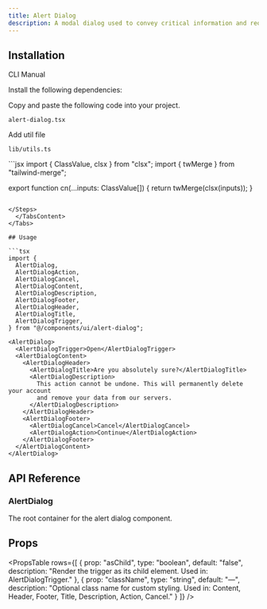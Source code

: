 ```yaml
---
title: Alert Dialog
description: A modal dialog used to convey critical information and require a user response before proceeding..
---
```


<ComponentPreview
  name="alertdialog-demo"
  className="[&_.preview>[data-orientation=vertical]]:sm:max-w-[70%]"
  description="An accessible Alert Dialog component built with Radix UI"
/>

## Installation

<Tabs defaultValue="cli" className="w-full">
  <TabsList>
    <TabsTrigger value="cli">CLI</TabsTrigger>
    <TabsTrigger value="manual">Manual</TabsTrigger>
  </TabsList>
  <TabsContent value="cli">
    <PkgOptions name="alert-dialog" />
  </TabsContent>
  <TabsContent value="manual">
    <Steps>

<Step>Install the following dependencies:</Step>
<DepsOptions name="@radix-ui/react-alert-dialog framer-motion" />

<Step>Copy and paste the following code into your project.</Step>
<p>
  <code>alert-dialog.tsx</code>
</p>
<ComponentSource name="alert-dialog" />


<Step>Add util file</Step>
<p>
  <code>lib/utils.ts</code>
</p>
```jsx
import { ClassValue, clsx } from "clsx";
import { twMerge } from "tailwind-merge";

export function cn(...inputs: ClassValue[]) {
  return twMerge(clsx(inputs));
}
```

</Steps>
  </TabsContent>
</Tabs>

## Usage

```tsx
import {
  AlertDialog,
  AlertDialogAction,
  AlertDialogCancel,
  AlertDialogContent,
  AlertDialogDescription,
  AlertDialogFooter,
  AlertDialogHeader,
  AlertDialogTitle,
  AlertDialogTrigger,
} from "@/components/ui/alert-dialog";
```

```tsx
<AlertDialog>
  <AlertDialogTrigger>Open</AlertDialogTrigger>
  <AlertDialogContent>
    <AlertDialogHeader>
      <AlertDialogTitle>Are you absolutely sure?</AlertDialogTitle>
      <AlertDialogDescription>
        This action cannot be undone. This will permanently delete your account
        and remove your data from our servers.
      </AlertDialogDescription>
    </AlertDialogHeader>
    <AlertDialogFooter>
      <AlertDialogCancel>Cancel</AlertDialogCancel>
      <AlertDialogAction>Continue</AlertDialogAction>
    </AlertDialogFooter>
  </AlertDialogContent>
</AlertDialog>
```

## API Reference

### AlertDialog

The root container for the alert dialog component.

## Props

<PropsTable
  rows={[
    {
      prop: "asChild",
      type: "boolean",
      default: "false",
      description: "Render the trigger as its child element. Used in: AlertDialogTrigger."
    },
    {
      prop: "className",
      type: "string",
      default: "—",
      description: "Optional class name for custom styling. Used in: Content, Header, Footer, Title, Description, Action, Cancel."
    }
  ]}
/>



